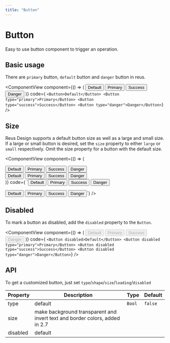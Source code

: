 ```yaml
---
title: "Button"
---
```



# Button

Easy to use button component to trigger an operation.

## Basic usage

There are `primary` button, `default` button and `danger` button in reus.

<ComponentView
  component={() => (
    <ButtonWrap>
      <Button>Default</Button>
      <Button type="primary">Primary</Button>
      <Button type="success">Success</Button>
      <Button type="danger">Danger</Button>
    </ButtonWrap>
  )}
  code={
`<Button>Default</Button>
<Button type="primary">Primary</Button>
<Button type="success">Success</Button>
<Button type="danger">Danger</Button>`}
/>

## Size

Reus Design supports a default button size as well as a large and small size.
If a large or small button is desired, set the `size` property to either `large` or `small` respectively. Omit the size property for a button with the default size.

<ComponentView
  component={() => (
    <ButtonWrap>
      <div>
        <Button size="large">Default</Button>
        <Button size="large" type="primary">Primary</Button>
        <Button size="large" type="success">Success</Button>
        <Button size="large" type="danger">Danger</Button>
      </div>
      <div>
        <Button size="small">Default</Button>
        <Button size="small" type="primary">Primary</Button>
        <Button size="small" type="success">Success</Button>
        <Button size="small" type="danger">Danger</Button>
      </div>
    </ButtonWrap>
  )}
  code={
`<Button size="large">Default</Button>
<Button size="large" type="primary">Primary</Button>
<Button size="large" type="success">Success</Button>
<Button size="large" type="danger">Danger</Button>

<Button size="small">Default</Button>
<Button size="small" type="primary">Primary</Button>
<Button size="small" type="success">Success</Button>
<Button size="small" type="danger">Danger</Button>`}
/>

## Disabled

To mark a button as disabled, add the `disabled` property to the `Button`.

<ComponentView
  component={() => (
    <ButtonWrap>
      <Button disabled>Default</Button>
      <Button disabled type="primary">Primary</Button>
      <Button disabled type="success">Success</Button>
      <Button disabled type="danger">Danger</Button>
    </ButtonWrap>
  )}
  code={
`<Button disabled>Default</Button>
<Button disabled type="primary">Primary</Button>
<Button disabled type="success">Success</Button>
<Button disabled type="danger">Danger</Button>`}
/>

## API

To get a customized button, just set `type`/`shape`/`size`/`loading`/`disabled`

| Property       | Description | Type | Default |
| ---------------| ------- | ----------- | --------
| type           | default | `Bool`      |  `false`
| size           | make background transparent and invert text and border colors, added in 2.7 |           |
| disabled       | default |           |